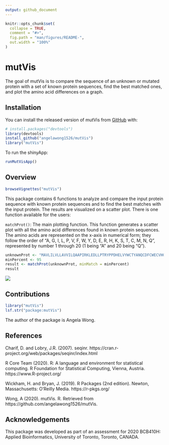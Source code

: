 ```yaml
---
output: github_document
---
```


<!-- README.md is generated from README.Rmd. Please edit that file -->

```r
knitr::opts_chunk$set(
  collapse = TRUE,
  comment = "#>",
  fig.path = "man/figures/README-",
  out.width = "100%"
)
```

# mutVis

<!-- badges: start -->
<!-- badges: end -->

The goal of mutVis is to compare the sequence of an unknown or mutated protein with a set of known protein sequences, find the best matched ones, and plot the amino acid differences on a graph.

## Installation

You can install the released version of mutVis from [GitHub](https://github.com) with:

``` r
# install.packages("devtools")
library(devtools)
install_github("angelawong1526/mutVis")
library("mutVis")
```
To run the shinyApp:
```r
runMutVisApp()
```

## Overview

```r
browseVignettes("mutVis")
```

This package contains 6 functions to analyze and compare the input protein sequence with known protein sequences and to find the best matches with the input protein. The results are visualized on a scatter plot. There is one function available for the users:

`matchProt()`: The main plotting function. This function generates a scatter plot with all the amino acid differences found in known protein sequences. The amino acids are represented on the x-axis in numerical form; they follow the order of "A, G, I, L, P, V, F, W, Y, D, E, R, H, K, S, T, C, M, N, Q", represented by number 1 through 20 (1 being "A" and 20 being "Q").
```r
unknownProt <- "MAVLILVLLAVVILQAAPIRKLEDLLPTRYPPDHELVYWCTYANQCDFCWECVHGICRNRIQADWPVIHQNDWIINCTVSRWNGICSYYEGPRNHTDHQMDCANPTSHTYPHREYMKIYERDDL"
minPercent <- 95
result <- matchProt(unknownProt, minMatch = minPercent)
result
```
![](./man/Rplot.png)

## Contributions

```r
library("mutVis")
lsf.str("package:mutVis")
```

The author of the package is Angela Wong. 

## References

Charif, D. and Lobry, J.R. (2007). seqinr. https://cran.r-project.org/web/packages/seqinr/index.html

R Core Team (2020). R: A language and environment for statistical computing. R Foundation for Statistical Computing, Vienna, Austria. https://www.R-project.org/

Wickham, H. and Bryan, J. (2019). R Packages (2nd edition). Newton, Massachusetts: O’Reilly Media. https://r-pkgs.org/

Wong, A (2020). mutVis. R. Retrieved from https://github.com/angelawong1526/mutVis.

## Acknowledgements

This package was developed as part of an assessment for 2020 BCB410H: Applied Bioinformatics, University of Toronto, Toronto, CANADA.
